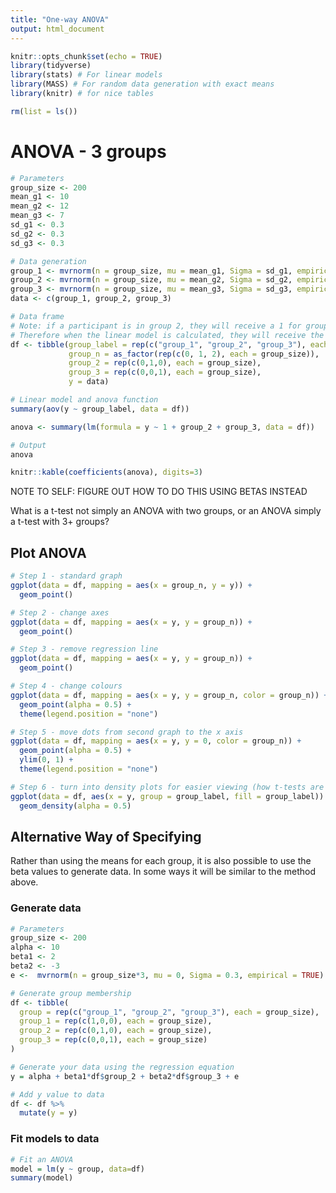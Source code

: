 ```yaml
---
title: "One-way ANOVA"
output: html_document
---
```


```r
knitr::opts_chunk$set(echo = TRUE)
library(tidyverse)
library(stats) # For linear models
library(MASS) # For random data generation with exact means 
library(knitr) # for nice tables

rm(list = ls())
```


# ANOVA - 3 groups 

```r
# Parameters
group_size <- 200 
mean_g1 <- 10
mean_g2 <- 12
mean_g3 <- 7
sd_g1 <- 0.3
sd_g2 <- 0.3
sd_g3 <- 0.3 

# Data generation
group_1 <- mvrnorm(n = group_size, mu = mean_g1, Sigma = sd_g1, empirical = TRUE)
group_2 <- mvrnorm(n = group_size, mu = mean_g2, Sigma = sd_g2, empirical = TRUE)
group_3 <- mvrnorm(n = group_size, mu = mean_g3, Sigma = sd_g3, empirical = TRUE)
data <- c(group_1, group_2, group_3)

# Data frame
# Note: if a participant is in group 2, they will receive a 1 for group membership to group 2, and 0 for group membership to group 3 
# Therefore when the linear model is calculated, they will receive the additional score for being in group 2 (group 2 beta * 1) but not group 3 (group 3 beta * 0)
df <- tibble(group_label = rep(c("group_1", "group_2", "group_3"), each = group_size),
             group_n = as_factor(rep(c(0, 1, 2), each = group_size)),
             group_2 = rep(c(0,1,0), each = group_size), 
             group_3 = rep(c(0,0,1), each = group_size),
             y = data)

# Linear model and anova function 
summary(aov(y ~ group_label, data = df))

anova <- summary(lm(formula = y ~ 1 + group_2 + group_3, data = df))

# Output
anova

knitr::kable(coefficients(anova), digits=3)

```

NOTE TO SELF: FIGURE OUT HOW TO DO THIS USING BETAS INSTEAD 

What is a t-test not simply an ANOVA with two groups, or an ANOVA simply a t-test with 3+ groups? 

## Plot ANOVA 

```r

# Step 1 - standard graph
ggplot(data = df, mapping = aes(x = group_n, y = y)) + 
  geom_point() 

# Step 2 - change axes 
ggplot(data = df, mapping = aes(x = y, y = group_n)) + 
  geom_point() 

# Step 3 - remove regression line 
ggplot(data = df, mapping = aes(x = y, y = group_n)) + 
  geom_point() 

# Step 4 - change colours 
ggplot(data = df, mapping = aes(x = y, y = group_n, color = group_n)) + 
  geom_point(alpha = 0.5) + 
  theme(legend.position = "none")

# Step 5 - move dots from second graph to the x axis 
ggplot(data = df, mapping = aes(x = y, y = 0, color = group_n)) + 
  geom_point(alpha = 0.5) + 
  ylim(0, 1) + 
  theme(legend.position = "none")

# Step 6 - turn into density plots for easier viewing (how t-tests are usually displayed)
ggplot(data = df, aes(x = y, group = group_label, fill = group_label)) + 
  geom_density(alpha = 0.5) 

```

## Alternative Way of Specifying 

Rather than using the means for each group, it is also possible to use the beta values to generate data. In some ways it will be similar to the method above.

### Generate data 
```r
# Parameters 
group_size <- 200
alpha <- 10
beta1 <- 2 
beta2 <- -3 
e <-  mvrnorm(n = group_size*3, mu = 0, Sigma = 0.3, empirical = TRUE)

# Generate group membership 
df <- tibble(
  group = rep(c("group_1", "group_2", "group_3"), each = group_size),
  group_1 = rep(c(1,0,0), each = group_size),
  group_2 = rep(c(0,1,0), each = group_size), 
  group_3 = rep(c(0,0,1), each = group_size)
)

# Generate your data using the regression equation
y = alpha + beta1*df$group_2 + beta2*df$group_3 + e

# Add y value to data 
df <- df %>% 
  mutate(y = y)
```

### Fit models to data
```r
# Fit an ANOVA
model = lm(y ~ group, data=df)
summary(model)
```
